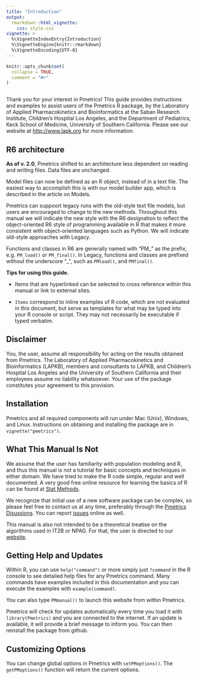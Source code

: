 ```yaml
---
title: "Introduction"
output: 
  rmarkdown::html_vignette:
    css: style.css
vignette: >
  %\VignetteIndexEntry{Introduction}
  %\VignetteEngine{knitr::rmarkdown}
  %\VignetteEncoding{UTF-8}
---
```


```r
knitr::opts_chunk$set(
  collapse = TRUE,
  comment = "#>"
)
```

```r
```

Thank you for your interest in Pmetrics! This guide provides
instructions and examples to assist users of the Pmetrics R package, by
the Laboratory of Applied Pharmacokinetics and Bioinformatics at the
Saban Research Institute, Children's Hospital Los Angeles, and the
Department of Pediatrics, Keck School of Medicine, University of
Southern California. Please see our website at
[[http://www.lapk.org]{.underline}](http://www.lapk.org) for more
information.


## R6 architecture

**As of v. 2.0**, Pmetrics shifted to an architecture less dependent on
reading and writing files. Data files are unchanged.

Model files can now be defined as an R object, instead of in a text file. 
The easiest way to accomplish this is with our model builder app, which is
described in the article on Models.

Pmetrics can suppoort legacy runs with the old-style text file models, but
users are encouraged to change to the new methods. Throughout this manual we
will indicate the new style with the <span class="r6">R6</span> designation to reflect the
object-oriented R6 style of programming available in R that makes it more
consistent with object-oriented languages such as Python. We will indicate
old-style approaches with <span class="legacy">Legacy</span>.

Functions and classes in <span class="r6">R6</span> are generally named with "PM_" as the prefix, e.g. `PM_load()` or `PM_final()`. In <span class="legacy">Legacy</span>, functions and classes are prefixed without the underscore "_", such as `PMload()`, and `PMfinal()`.

**Tips for using this guide.**

* Items that are hyperlinked can be selected to cross reference
within this manual or link to external sites.

* `Items` correspond to inline examples of R code, which are not evaluated
in this document, but serve as templates for what may be typed into your 
R console or script. They may not necessarily be executable if typed verbatim.

## Disclaimer

You, the user, assume all responsibility for acting on the results
obtained from Pmetrics. The Laboratory of Applied Pharmacokinetics and
Bioinformatics (LAPKB), members and consultants to LAPKB, and Children's
Hospital Los Angeles and the University of Southern California and their
employees assume no liability whatsoever. Your use of the package
constitutes your agreement to this provision.

## Installation

Pmetrics and all required components will run under Mac (Unix), Windows,
and Linux. Instructions on obtaining and installing the package are in `vignette("pmetrics")`.

## What This Manual Is Not

We assume that the user has familiarity with population modeling and R,
and thus this manual is not a tutorial for basic concepts and techniques
in either domain. We have tried to make the R code simple, regular and
well documented. A very good free online resource for learning the
basics of R can be found at [Stat Methods](http://www.statmethods.net/index.html).

We recognize that initial use of a new software package can be complex,
so please feel free to contact us at any time, preferably through the
[Pmetrics Disussions](https://github.com/LAPKB/Pmetrics/discussions). You can report [issues](https://github.com/LAPKB/Pmetrics/issues) online as well.

This manual is also not intended to be a theoretical treatise on the
algorithms used in IT2B or NPAG. For that, the user is directed to our
[website](http://www.lapk.org/publications.php).

## Getting Help and Updates


Within R, you can  use
`help("command")` or more simply just `?command` in the R console to see detailed help files for any Pmetrics command. Many commands have examples included in this documentation and you can execute the examples with `example(command)`.

You can also type `PMmanual()` to launch this website from within Pmetrics. 

Pmetrics will check for updates automatically every time you load it
with `library(Pmetrics)` and you are connected to the internet. 
If an update is available, it will provide a
brief message to inform you. You can then reinstall the package from github.

<!--When bugs arise in Pmetrics, you may see a start up message to inform you of 
the bug and a patch can be installed by the command `PMpatch()` if available. 
Note that patches must be reinstalled with this command every time you launch
Pmetrics, until the bug is corrected in the next version.
-->

<!--As of version 1.0.0 Pmetrics has graphical user interface (GUI)
capability for many functions. Using `PMcode("function")` will launch the
GUI in your default browser. While you are interacting with the GUI, R
is "listening" and no other activity is possible. The GUI is designed to
generate Pmetrics R code in response to your input in a friendly,
intuitive environment. That code can be copied and pasted into your
Pmetrics R script. You can also see live plot previews with the GUI. All
this is made possible with the 'shiny' package for R.


Currently, the following GUIs are available: `PMcode("run")` and
`PMcode("plot")`. 
--> 

## Customizing Options

You can change global options in Pmetrics with 
`setPMoptions()`. The `getPMoptions()` function will return the 
current options.